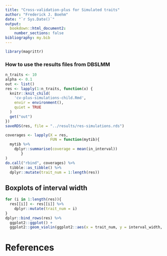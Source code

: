 ```yaml
---
title: "Cross-validation-plus for Simulated traits"
author: "Frederick J. Boehm"
date: "`r Sys.Date()`"
output: 
  bookdown::html_document2:
    number_sections: false
bibliography: my.bib
---
```


```r
library(magrittr)
```


### How to use the results files from DBSLMM


```r
n_traits <- 10
alpha <- 0.1
out <- list()
res <- lapply(1:n_traits, function(x) {
  knitr::knit_child(
    'cv-plus-simulations-child.Rmd', 
    envir = environment(), 
    quiet = TRUE
  )
  get("out")
})
saveRDS(res, file = "../results/res-simulations.rds")
```


```r
coverages <- lapply(X = res, 
                    FUN = function(mytib){
  mytib %>%
    dplyr::summarise(coverage = mean(in_interval))
       }
)
do.call("rbind", coverages) %>%
  tibble::as_tibble() %>%
  dplyr::mutate(trait_num = 1:length(res))
```

## Boxplots of interval width

```r
for (i in 1:length(res)){
  res[[i]] <- res[[i]] %>%
    dplyr::mutate(trait_num = i)
}
dplyr::bind_rows(res) %>%
  ggplot2::ggplot() + 
  ggplot2::geom_violin(ggplot2::aes(x = trait_num, y = interval_width, group = trait_num))
```



# References





